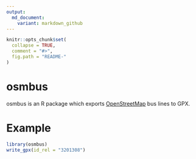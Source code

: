 ```yaml
---
output:
  md_document:
    variant: markdown_github
---
```


<!-- README.md is generated from README.Rmd. Please edit that file -->

```r
knitr::opts_chunk$set(
  collapse = TRUE,
  comment = "#>",
  fig.path = "README-"
)
```

# osmbus

osmbus is an R package which exports
[OpenStreetMap](https://www.openstreetmap.org) bus lines to GPX.

# Example

```r
library(osmbus)
write_gpx(id_rel = "3201308")
```
